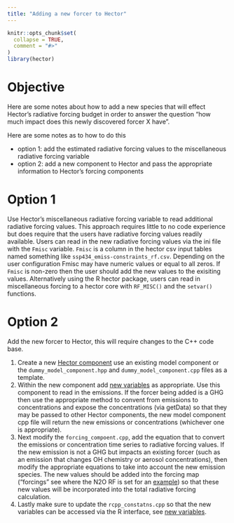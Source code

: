 ```yaml
---
title: "Adding a new forcer to Hector"
---
```


```r
knitr::opts_chunk$set(
  collapse = TRUE,
  comment = "#>"
)
library(hector)
```

# Objective 


Here are some notes about how to add a new species that will effect Hector's radiative forcing budget in order to answer the question "how much impact does this newly discovered forcer X have". 

Here are some notes as to how to do this 

* option 1: add the estimated radiative forcing values to the miscellaneous radiative forcing variable
* option 2: add a new component to Hector and pass the appropriate information to Hector's forcing components 


# Option 1 

Use Hector's miscellaneous radiative forcing variable to read additional radiative forcing values. This approach requires little to no code experience but does require that the users have radiative forcing values readily available. Users can read in the new radiative forcing values via the ini file with the `Fmisc` variable. `Fmisc` is a column in the hector csv input tables named something like `ssp434_emiss-constraints_rf.csv`. Depending on the user configuration Fmisc may have numeric values or equal to all zeros. If `Fmisc` is non-zero then the user should add the new values to the exisiting values. Alternatively using the R hector package, users can read in miscellaneous forcing to a hector core with `RF_MISC()` and the `setvar()` functions. 

# Option 2

Add the new forcer to Hector, this will require changes to the C++ code base. 

1. Create a new [Hector component](AddNewComponent.html) use an existing model component or the `dummy_model_component.hpp` and `dummy_model_component.cpp` files as a template.
2. Within the new component add [new variables](AddNewVariable.html) as appropriate. Use this component to read in the emissions. If the forcer being added is a GHG then use the appropriate method to convent from emissions to concentrations and expose the concentrations (via getData) so that they may be passed to other Hector components, the new model component cpp file will return the new emissions or concentrations (whichever one is appropriate). 
3. Next modify the `forcing_compoent.cpp`, add the equation that to convert the emissions or concentration time series to radiative forcing values. If the new emission is not a GHG but impacts an existing forcer (such as an emission that changes OH chemistry or aerosol concentrations), then modify the appropriate equations to take into account the new emission species. The new values should be added into the forcing map ("forcings" see where the N2O RF is set for an [example](https://github.com/JGCRI/hector/blob/a75702ba5a3ab9684a4eae1e49ef221172b6a494/src/forcing_component.cpp#L310)) so that these new values will be incorporated into the total radiative forcing calculation. 
4. Lastly make sure to update the `rcpp_constatns.cpp` so that the new variables can be accessed via the R interface, see [new variables](AddNewVariable.html#R). 



